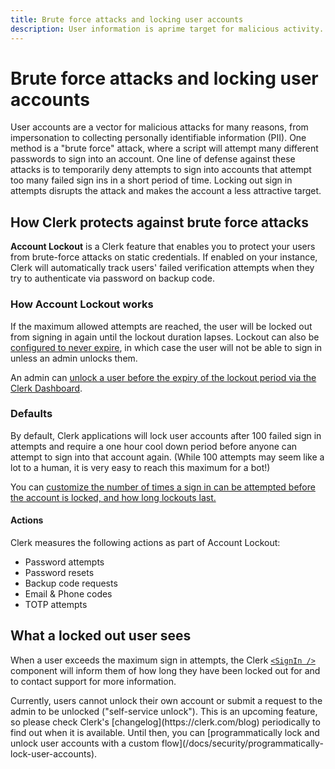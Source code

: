 ```yaml
---
title: Brute force attacks and locking user accounts
description: User information is aprime target for malicious activity. Clerk protects your users against brute force attacks by locking out accounts with too many sign in attempts until a set period of time has passed.
---
```


# Brute force attacks and locking user accounts

User accounts are a vector for malicious attacks for many reasons, from impersonation to collecting personally identifiable information (PII). One method is a "brute force" attack, where a script will attempt many different passwords to sign into an account. One line of defense against these attacks is to temporarily deny attempts to sign into accounts that attempt too many failed sign ins in a short period of time. Locking out sign in attempts disrupts the attack and makes the account a less attractive target.

## How Clerk protects against brute force attacks

**Account Lockout** is a Clerk feature that enables you to protect your users from brute-force attacks on static credentials. If enabled on your instance, Clerk will automatically track users' failed verification attempts when they try to authenticate via password on backup code.

### How Account Lockout works

If the maximum allowed attempts are reached, the user will be locked out from signing in again until the lockout duration lapses. Lockout can also be [configured to never expire](/docs/security/customize-user-lockout#lock-a-user-account-forever-until-an-admin-unlocks-the-account), in which case the user will not be able to sign in unless an admin unlocks them.

An admin can [unlock a user before the expiry of the lockout period via the Clerk Dashboard](/docs/security/unlock-user-accounts).

### Defaults

By default, Clerk applications will lock user accounts after 100 failed sign in attempts and require a one hour cool down period before anyone can attempt to sign into that account again. (While 100 attempts may seem like a lot to a human, it is very easy to reach this maximum for a bot!)

You can [customize the number of times a sign in can be attempted before the account is locked, and how long lockouts last.](/docs/security/customize-user-lockout)

#### Actions
Clerk measures the following actions as part of Account Lockout:
- Password attempts
- Password resets
- Backup code requests
- Email & Phone codes
- TOTP attempts

## What a locked out user sees

When a user exceeds the maximum sign in attempts, the Clerk [`<SignIn />`](/docs/components/authentication/sign-in) component will inform them of how long they have been locked out for and to contact support for more information.

<Images
width={1512}
height={914}
src="/docs/images/security/userlock_login.png"
alt="The Clerk component sign in form with a red alert stating 'Your account is locked. You will be able to try again in 59 minutes. For more information, please contact support.'"
/>

<Callout type="info">
Currently, users cannot unlock their own account or submit a request to the admin to be unlocked ("self-service unlock"). This is an upcoming feature, so please check Clerk's [changelog](https://clerk.com/blog) periodically to find out when it is available. Until then, you can [programmatically lock and unlock user accounts with a custom flow](/docs/security/programmatically-lock-user-accounts).
</Callout>
